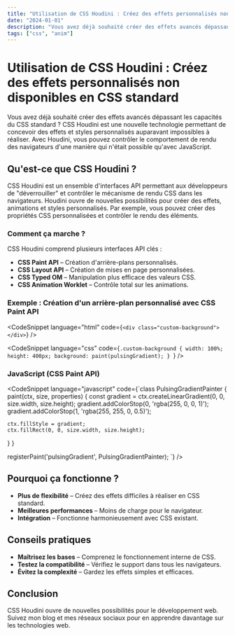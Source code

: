 ```yaml
---
title: "Utilisation de CSS Houdini : Créez des effets personnalisés non disponibles en CSS standard"
date: "2024-01-01"
description: "Vous avez déjà souhaité créer des effets avancés dépassant les capacités du CSS standard ? CSS Houdini est une nouvelle technologie permettant de concevoir des effets et styles personnalisés auparavant impossibles à réaliser. Découvrez comment CSS Houdini peut transformer votre façon de construire des sites web."
tags: ["css", "anim"]
---
```


# Utilisation de CSS Houdini : Créez des effets personnalisés non disponibles en CSS standard

Vous avez déjà souhaité créer des effets avancés dépassant les capacités du CSS standard ? CSS Houdini est une nouvelle technologie permettant de concevoir des effets et styles personnalisés auparavant impossibles à réaliser. Avec Houdini, vous pouvez contrôler le comportement de rendu des navigateurs d'une manière qui n'était possible qu'avec JavaScript.

## Qu'est-ce que CSS Houdini ?

CSS Houdini est un ensemble d'interfaces API permettant aux développeurs de "déverrouiller" et contrôler le mécanisme de rendu CSS dans les navigateurs. Houdini ouvre de nouvelles possibilités pour créer des effets, animations et styles personnalisés. Par exemple, vous pouvez créer des propriétés CSS personnalisées et contrôler le rendu des éléments.

### Comment ça marche ?

CSS Houdini comprend plusieurs interfaces API clés :

-   **CSS Paint API** – Création d'arrière-plans personnalisés.
-   **CSS Layout API** – Création de mises en page personnalisées.
-   **CSS Typed OM** – Manipulation plus efficace des valeurs CSS.
-   **CSS Animation Worklet** – Contrôle total sur les animations.

### Exemple : Création d'un arrière-plan personnalisé avec CSS Paint API

<CodeSnippet language="html" code={`<div class="custom-background"></div>`} />

<CodeSnippet
    language="css"
    code={`.custom-background {
  width: 100%;
  height: 400px;
  background: paint(pulsingGradient);
}
`}
/>

### JavaScript (CSS Paint API)

<CodeSnippet language="javascript" code={`class PulsingGradientPainter {
  paint(ctx, size, properties) {
    const gradient = ctx.createLinearGradient(0, 0, size.width, size.height);
    gradient.addColorStop(0, 'rgba(255, 0, 0, 1)');
    gradient.addColorStop(1, 'rgba(255, 255, 0, 0.5)');

    ctx.fillStyle = gradient;
    ctx.fillRect(0, 0, size.width, size.height);
  }
}

registerPaint('pulsingGradient', PulsingGradientPainter);
`} />

## Pourquoi ça fonctionne ?

-   **Plus de flexibilité** – Créez des effets difficiles à réaliser en CSS standard.
-   **Meilleures performances** – Moins de charge pour le navigateur.
-   **Intégration** – Fonctionne harmonieusement avec CSS existant.

## Conseils pratiques

-   **Maîtrisez les bases** – Comprenez le fonctionnement interne de CSS.
-   **Testez la compatibilité** – Vérifiez le support dans tous les navigateurs.
-   **Évitez la complexité** – Gardez les effets simples et efficaces.

## Conclusion

CSS Houdini ouvre de nouvelles possibilités pour le développement web. Suivez mon blog et mes réseaux sociaux pour en apprendre davantage sur les technologies web.
